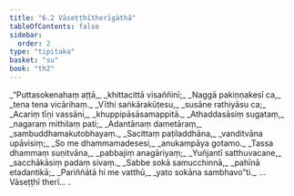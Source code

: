 ```yaml
---
title: "6.2 Vāseṭṭhītherīgāthā"
tableOfContents: false
sidebar:
  order: 2
type: "tipitaka"
basket: "su"
book: "th2"
---
```



<DynamicBreadcrumb />

<Division number="133" book="th2">

<Paragraph number="189" type="verses" book="th2">
_“Puttasokenahaṃ aṭṭā,_  
_khittacittā visaññinī;_  
_Naggā pakiṇṇakesī ca,_  
_tena tena vicārihaṃ._  

</Paragraph>

</Division>
<Division number="134" book="th2">

<Paragraph number="190" type="verses" book="th2">
_Vīthi saṅkārakūṭesu,_  
_susāne rathiyāsu ca;_  
_Acariṃ tīṇi vassāni,_  
_khuppipāsāsamappitā._  

</Paragraph>

</Division>
<Division number="135" book="th2">

<Paragraph number="191" type="verses" book="th2">
_Athaddasāsiṃ sugataṃ,_  
_nagaraṃ mithilaṃ pati;_  
_Adantānaṃ dametāraṃ,_  
_sambuddhamakutobhayaṃ._  

</Paragraph>

</Division>
<Division number="136" book="th2">

<Paragraph number="192" type="verses" book="th2">
_Sacittaṃ paṭiladdhāna,_  
_vanditvāna upāvisiṃ;_  
_So me dhammamadesesi,_  
_anukampāya gotamo._  

</Paragraph>

</Division>
<Division number="137" book="th2">

<Paragraph number="193" type="verses" book="th2">
_Tassa dhammaṃ suṇitvāna,_  
_pabbajiṃ anagāriyaṃ;_  
_Yuñjantī satthuvacane,_  
_sacchākāsiṃ padaṃ sivaṃ._  

</Paragraph>

</Division>
<Division number="138" book="th2">

<Paragraph number="194" type="verses" book="th2">
_Sabbe sokā samucchinnā,_  
_pahīnā etadantikā;_  
_Pariññātā hi me vatthū,_  
_yato sokāna sambhavo”ti._  


</Paragraph>
</Division>

<Paragraph number="195" type="center" book="th2">
…  Vāseṭṭhī therī… .
</Paragraph>